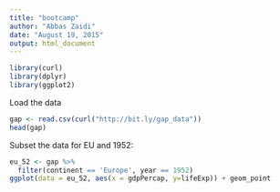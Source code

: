 ```yaml
---
title: "bootcamp"
author: "Abbas Zaidi"
date: "August 19, 2015"
output: html_document
---
```

```r
library(curl)
library(dplyr)
library(ggplot2)
```
Load the data
```r
gap <- read.csv(curl("http://bit.ly/gap_data"))
head(gap)
```
Subset the data for EU and 1952:
```r
eu_52 <- gap %>%
  filter(continent == 'Europe', year == 1952)
ggplot(data = eu_52, aes(x = gdpPercap, y=lifeExp)) + geom_point
```


